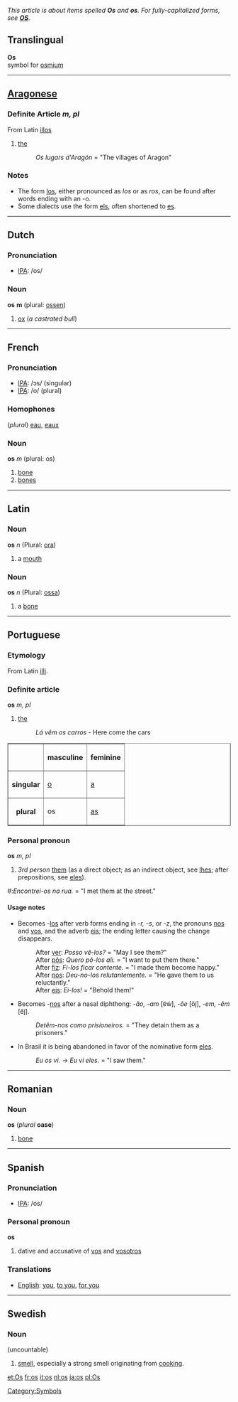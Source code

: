 ''This article is about items spelled '''Os''' and '''os'''.  For fully-capitalized forms, see '''[[OS]]'''.''

==Translingual==

'''Os'''<br>{{chemistry}} symbol for [[osmium]]
[[Category:Symbols]]
----

==[[Aragonese]]==

===Definite Article  ''m, pl''===
From Latin [[illos]]

# [[the]]
#:''Os lugars d'Aragón'' = "The villages of Aragon"

===Notes===
*The form [[los]], either pronounced as ''los'' or as ''ros'', can be found after words ending with an -o.
*Some dialects use the form [[els]], often shortened to [[es]].
----

==Dutch==
=== Pronunciation ===
*[[w:IPA|IPA]]: /os/

=== Noun ===
'''os''' '''m''' (plural: [[ossen]])

#[[ox]] (''a castrated bull'')

----
==French==
=== Pronunciation ===
*[[w:IPA|IPA]]: /ɔs/ (singular)
*[[w:IPA|IPA]]: /o/ (plural)

=== Homophones ===
(''plural'') [[eau]], [[eaux]]

=== Noun ===
'''os''' ''m'' (plural: os)

# [[bone]]
# [[bone]]s

----
==Latin==
===Noun===
'''os''' ''n'' (Plural: [[ora]])

#a [[mouth]]
===Noun===
'''os''' ''n'' (Plural: [[ossa]])

#a [[bone]]
----

==Portuguese==
=== Etymology ===
From Latin [[illi]].

===Definite article===
'''os''' ''m, pl''

#[[the]]
#:''Lá vêm os carros'' - Here come the cars

<table border="1">
<tr><th></th><th>masculine</th><th>feminine</th></tr>
<tr><th>singular</th><td>[[o]]</td><td>[[a]]</td></tr>
<tr><th>plural</th><td>os</td><td>[[as]]</td></tr>
</table>

===Personal pronoun===
'''os''' ''m, pl''

# ''3rd person'' [[them]] (as a direct object; as an indirect object, see [[lhes]]; after prepositions, see [[eles]]).

#:''Encontrei-os na rua.'' = "I met them at the street."

====Usage notes====
*Becomes -[[los]] after verb forms ending in ''-r, -s'', or ''-z'', the pronouns [[nos]] and [[vos]], and the adverb [[eis]]; the ending letter causing the change disappears.
*:After [[ver]]: ''Posso vê-los?'' = "May I see them?"
*:After [[por|pôs]]: ''Quero pô-los ali.'' = "I want to put them there."
*:After [[fazer|fiz]]: ''Fi-los ficar contente.'' = "I made them become happy."
*:After [[nos]]: ''Deu-no-los relutantemente.'' = "He gave them to us reluctantly."
*:After [[eis]]: ''Ei-los!'' = "Behold them!"
*Becomes -[[nos]] after a nasal diphthong: ''-ão, -am'' [&#592;&#771;w&#771;], ''-õe'' [õj&#771;], ''-em, -êm'' [e&#771;j&#771;].
*:''Detêm-nos como prisioneiros.'' = "They detain them as a prisoners."
*In Brasil it is being abandoned in favor of the nominative form [[eles]].
*:''Eu os vi.'' &rarr; ''Eu vi eles.'' = "I saw them."

----
==Romanian==
===Noun===
'''os''' (''plural'' '''oase''')

# [[bone]]

----
==Spanish==
=== Pronunciation ===
*[[w:IPA|IPA]]: /os/

=== Personal pronoun ===
'''os'''

# dative and accusative of [[vos]] and [[vosotros]]

=== Translations ===
*[[English]]: [[you]], [[to you]], [[for you]]

----
==Swedish==
===Noun===
(uncountable)

# [[smell]], especially a strong smell originating from [[cooking]].

[[et:Os]]
[[fr:os]]
[[it:os]]
[[nl:os]]
[[ja:os]]
[[pl:Os]]